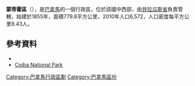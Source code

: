 {{Coord|7|59|32|N|81|3|16|W|display=title}}

'''蒙蒂霍區'''（{{lang-es|Distrito de Montijo}}），是[[巴拿馬|巴拿馬]]的一個行政區，位於該國中西部，由[[貝拉瓜斯省|貝拉瓜斯省]]負責管轄，始建於1855年，面積779.8平方公里，2010年人口6,572，人口密度每平方公里8.43人。

==參考資料==
*{{cite web|url=http://www.statoids.com/ypa.html|title=Districts of Panama|publisher=Statoids|accessdate=April 13, 2009|archive-date=2011-09-29|archive-url=https://web.archive.org/web/20110929221316/http://www.statoids.com/ypa.html|dead-url=no}}
*[http://www.coibanationalpark.com/islands.html Coiba National Park] {{Wayback|url=http://www.coibanationalpark.com/islands.html |date=20210117193317 }}

{{巴拿馬區份}}

{{Veraguas Province}}

[[Category:巴拿馬行政區劃|Category:巴拿馬行政區劃]]
[[Category:巴拿馬區份|Category:巴拿馬區份]]


{{Panama-geo-stub}}